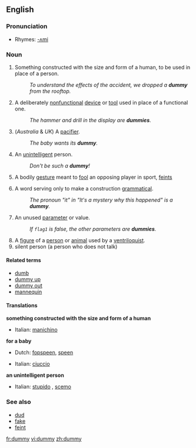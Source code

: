 ==English==

===Pronunciation===
*Rhymes: [[Rhymes:English:-ʌmi|-ʌmi]]

===Noun===
{{en-noun|dummies}}

# Something constructed with the size and form of a human, to be used in place of a person.
#: ''To understand the effects of the accident, we dropped a '''dummy''' from the rooftop.''
# A deliberately [[nonfunctional]] [[device]] or [[tool]] used in place of a functional one.
#: ''The hammer and drill in the display are '''dummies'''.''
# (''Australia'' & ''UK'') A [[pacifier]].
#: ''The baby wants its '''dummy'''.''
# An [[unintelligent]] person.
#: ''Don't be such a '''dummy'''!''
# <!--Dialect?--> A bodily [[gesture]] meant to [[fool]] an opposing player in sport, [[feint]]s
# {{linguistics}} A word serving only to make a construction [[grammatical]].
#: ''The pronoun "it" in "It's a mystery why this happened" is a '''dummy'''.''
# {{complang}} An unused [[parameter]] or value.
#: ''If <code>flag1</code> is false, the other parameters are '''dummies'''.''
# A [[figure]] of a [[person]] or [[animal]] used by a [[ventriloquist]].
# silent person (a person who does not talk) 
====Related terms====
*[[dumb]]
*[[dummy up]]
*[[dummy out]]
*[[mannequin]]

====Translations====
'''something constructed with the size and form of a human'''
{{top}}
*Italian: [[manichino]] {{m}}
{{mid}}
{{bottom}}

'''for a baby'''
{{top}}
*Dutch: [[fopspeen]], [[speen]] {{m}}
{{mid}}
*Italian: [[ciuccio]] {{m}}
{{bottom}}

'''an unintelligent person'''
{{top}}
*Italian: [[stupido]] {{m}}, [[it|scemo]] {{m}}
{{mid}}
{{bottom}}

===See also===
*[[dud]]
*[[fake]]
*[[feint]]

[[fr:dummy]]
[[vi:dummy]]
[[zh:dummy]]
